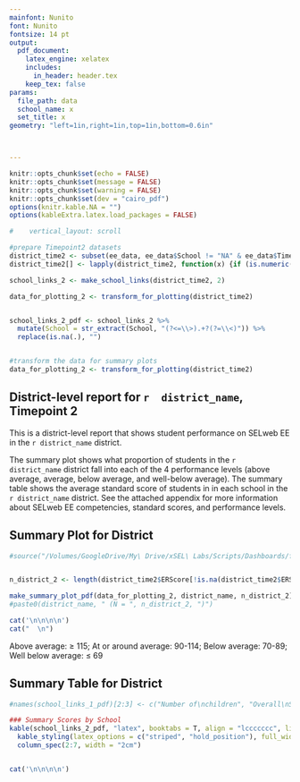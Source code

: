 ```yaml
---
mainfont: Nunito
font: Nunito
fontsize: 14 pt
output:
  pdf_document:
    latex_engine: xelatex
    includes:
      in_header: header.tex
    keep_tex: false
params: 
  file_path: data
  school_name: x
  set_title: x
geometry: "left=1in,right=1in,top=1in,bottom=0.6in"



---
```



```r

knitr::opts_chunk$set(echo = FALSE)
knitr::opts_chunk$set(message = FALSE)
knitr::opts_chunk$set(warning = FALSE)
knitr::opts_chunk$set(dev = "cairo_pdf")
options(knitr.kable.NA = "")
options(kableExtra.latex.load_packages = FALSE)

```


```r
#    vertical_layout: scroll

#prepare Timepoint2 datasets
district_time2 <- subset(ee_data, ee_data$School != "NA" & ee_data$Timepoint==2) 
district_time2[] <- lapply(district_time2, function(x) {if (is.numeric(x)) round(x, 0) else x}) #round to whole number

school_links_2 <- make_school_links(district_time2, 2)

data_for_plotting_2 <- transform_for_plotting(district_time2)


school_links_2_pdf <- school_links_2 %>%
  mutate(School = str_extract(School, "(?<=\\>).+?(?=\\<)")) %>% 
  replace(is.na(.), "")


#transform the data for summary plots
data_for_plotting_2 <- transform_for_plotting(district_time2)

```


##  District-level report for `r  district_name`, Timepoint 2

This is a district-level report that shows student performance on SELweb EE in the `r district_name` district. 

The summary plot shows what proportion of students in the `r district_name` district fall into each of the 4 performance levels (above average, average, below average, and well-below average). The summary table shows the average standard score of students in in each school in the `r district_name` district. See the attached appendix for more information about SELweb EE competencies, standard scores, and performance levels.

## Summary Plot for District
```r

#source("/Volumes/GoogleDrive/My\ Drive/xSEL\ Labs/Scripts/Dashboards/flexdashboard/reports/2019-2020/PDF_Mar2020/make_summary_plot_function_pdf.R")


n_district_2 <- length(district_time2$ERScore[!is.na(district_time2$ERScore)])

make_summary_plot_pdf(data_for_plotting_2, district_name, n_district_2)
#paste0(district_name, " (N = ", n_district_2, ")")

cat('\n\n\n\n')
cat("  \n")  
```
Above average: $\geq$ 115; At or around average: 90-114; Below average: 70-89; Well below average: $\leq$ 69

## Summary Table for District
```r


#names(school_links_1_pdf)[2:3] <- c("Number of\nchildren", "Overall\nScore")

### Summary Scores by School
kable(school_links_2_pdf, "latex", booktabs = T, align = "lccccccc", linesep = "") %>% 
  kable_styling(latex_options = c("striped", "hold_position"), full_width = F) %>% 
  column_spec(2:7, width = "2cm")


cat('\n\n\n\n')

```

\includepdf[pages={-}]{report_appendix.pdf}
